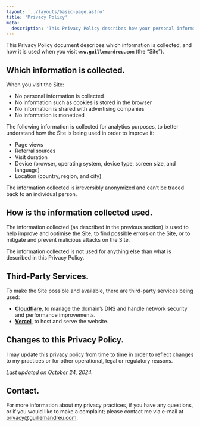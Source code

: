 ```yaml
---
layout: '../layouts/basic-page.astro'
title: 'Privacy Policy'
meta:
  description: 'This Privacy Policy describes how your personal information is collected and used when you visit www.guillemandreu.com.'
---
```



This Privacy Policy document describes which information is collected, and how it is used when you visit **`www.guillemandreu.com`** (the “Site”).

## Which information is collected.

When you visit the Site:

- No personal information is collected
- No information such as cookies is stored in the browser
- No information is shared with advertising companies
- No information is monetized

The following information is collected for analytics purposes, to better understand how the Site is being used in order to improve it:

- Page views
- Referral sources
- Visit duration
- Device (browser, operating system, device type, screen size, and language)
- Location (country, region, and city)

The information collected is irreversibly anonymized and can’t be traced back to an individual person.

## How is the information collected used.

The information collected (as described in the previous section) is used to help improve and optimise the Site, to find possible errors on the Site, or to mitigate and prevent malicious attacks on the Site.

The information collected is not used for anything else than what is described in this Privacy Policy.

## Third-Party Services.

To make the Site possible and available, there are third-party services being used:

- [**Cloudflare**](https://www.cloudflare.com), to manage the domain’s DNS and handle network security and performance improvements.
- [**Vercel**](https://vercel.com), to host and serve the website.

## Changes to this Privacy Policy.

I may update this privacy policy from time to time in order to reflect changes to my practices or for other operational, legal or regulatory reasons.

_Last updated on October 24, 2024._

## Contact.

For more information about my privacy practices, if you have any questions, or if you would like to make a complaint; please contact me via e-mail at [privacy@guillemandreu.com](mailto:privacy@guillemandreu.com).
